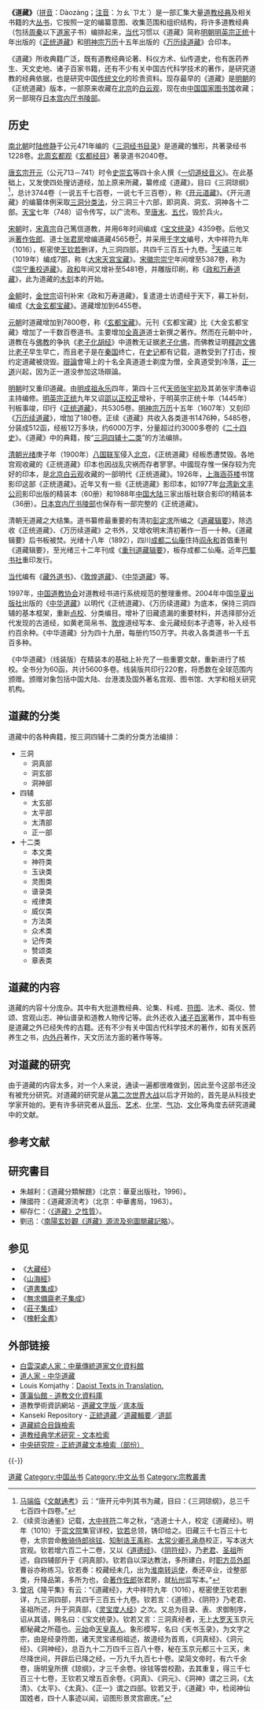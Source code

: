 {{道教}}
'''《道藏》'''（[[拼音|拼音]]：Dàozàng；[[注音|注音]]：ㄉㄠˋㄗㄤˋ）是一部汇集大量[[道教经典|道教经典]]及相关书籍的大[[丛书|丛书]]，它按照一定的编纂意图、收集范围和组织结构，将许多道教经典（包括[[周朝|周]][[秦朝|秦]]以下[[道家|道家]]子书）编排起来，[[当代|当代]]习惯以《道藏》简称[[明朝|明朝]][[明英宗|明英宗]][[正统_(年号)|正统]]十年出版的《[[正统道藏|正统道藏]]》和[[明神宗|明神宗]][[万历|万历]]十五年出版的《[[万历续道藏|万历续道藏]]》合印本。

《道藏》所收典籍广泛，既有道教经典论著、科仪方术、仙传道史，也有医药养生、天文史地、诸子百家书籍，还有不少有关中国古代科学技术的著作，是研究道教的经典依据，也是研究中国[[传统文化|传统文化]]的珍贵资料。现存最早的《道藏》是[[明朝|明朝]]的《正统道藏》版本，一部原来收藏在[[北京|北京]]的[[白云观|白云观]]，现在由[[中国国家图书馆|中国国家图书馆]]收藏；另一部現存[[日本|日本]][[宫内厅|宫内厅]][[书陵部|书陵部]]。

== 历史 ==
[[南北朝|南北朝]]时[[陆修静|陆修静]]于公元471年编的《[[三洞经书目录|三洞经书目录]]》是道藏的雏形，共著录经书1228卷。[[北周|北周]][[玄都观|玄都观]]《[[玄都经目|玄都经目]]》著录道书2040卷。

[[唐玄宗|唐玄宗]][[开元|开元]]（公元713－741）时令[[史崇玄|史崇玄]]等四十余人撰《[[一切道经音义|一切道经音义]]》。在此基础上，又发使四处搜访道经，加上原来所藏，纂修成《道藏》，目曰《三洞琼纲》<ref>[[马端临|马端临]]《[[文献通考|文献通考]]》云：“唐开元中列其书为藏，目曰：《三洞琼纲》，总三千七百四十四卷。”</ref>，总计3744卷（一说五千七百卷，一说七千三百卷），称《[[开元道藏|开元道藏]]》。《开元道藏》的编纂体例采取[[三洞分类法|三洞分类法]]，分三洞三十六部，即洞真、洞玄、洞神各十二部。[[天宝_(唐朝)|天宝]]七年（748）诏令传写，以广流布。至[[唐末|唐末]]、[[五代|五代]]，毁於兵火。

[[宋朝|宋朝]]时，[[宋真宗|宋真宗]]自己篤信道教，并用6年时间编成《[[宝文统录|宝文统录]]》4359卷。后他又派[[著作佐郎|著作佐郎]]、道士[[张君房|张君房]]增编道藏4565卷<ref>《续资治通鉴》记载，[[大中祥符|大中祥符]]二年之秋，“选道士十人，校定《道藏经》。明年（1010）于[[崇文院|崇文院]]集官详校，[[王欽若|钦若]]总领，铸印给之。旧藏三千七百三十七卷，太宗尝命[[散骑侍郎|散骑侍郎]][[徐铉|徐铉]]、[[知制诰|知制诰]][[王禹称|王禹称]]、[[太常|太常]][[少卿|少卿]][[孔承恭|孔承恭]]校正，写本送大宫观。钦若增六百二十二卷，又以《[[道德经|道德经]]》、《[[阴符经|阴符经]]》，乃[[太上老君|老君]]、[[趙玄朗|圣祖]]所述，自四辅部升于《洞真部》。钦若自以深达教法，多所建白，时[[职方员外郎|职方员外郎]]曹谷亦称练习。钦若奏：校藏经未几，出为[[淮南路|淮南]][[转运使|转运使]]，奏还卒业，诠整部类，升降品第，多所为也，会[[著作佐郎|著作佐郎]]张君房，就[[杭州|杭州]]监写本。”</ref>，并采用[[千字文|千字文]]编号，大中祥符九年（1016），枢密使[[王钦若|王钦若]]删详，九三洞四部，共四千三百五十九卷。<ref>[[曾巩|曾巩]]《隆平集》有云：“《道藏经》，大中祥符九年（1016），枢密使王钦若删详，九三洞四部，共四千三百五十九卷。钦若言：《道德》、《阴符》乃老君、圣祖所述，升于洞真部，《[[度人經|灵宝度人经]]》之次。又总为目录、表、求御制序，诏从其请，赐名曰：《宝文统录》。钦若又言：三洞真经者，无上[[大罗天|大罗天]]玉京元都秘藏之所蕴也。[[元始天尊|元始]]命[[天皇真人|天皇真人]]。象形模写，名曰《天书玉录》，为文字之宗，由是经录符图，诸天灵宝递相祖述，故道经为首焉，《洞真经》、《洞元经》、《洞神经》，总百九十二万四千三百八十卷，秘在玉京元都三十三天，未尽降世间，开辟后已降之经，一万九千九百七十卷。梁简文帝时，有六千余卷，唐明皇所撰《琼纲》，才三千余卷。徐铉等尝校勘，去其重复，得三千七百三十七卷，王钦若又增五百余卷。《洞真》、《洞元》、《洞神》谓之三洞，《太清》、《太平》、《太真》、《正一》谓之四部。钦若又于，《道藏》中，检阅神仙国姓者，四十人事迹以闻，诏图形景灵宫廊庑。”</ref>[[天禧_(北宋)|天禧]]三年（1019年）编成7部，称《[[大宋天宫宝藏|大宋天宫宝藏]]》。[[宋徽宗|宋徽宗]][[崇宁|崇宁]]年间增至5387卷，称为《[[崇宁重校道藏|崇宁重校道藏]]》。[[政和_(宋徽宗)|政和]]年间又增补至5481卷，并雕版印刷，称《[[政和万寿道藏|政和万寿道藏]]》，此为道藏的[[木刻|木刻]]本的开始。

[[金朝|金朝]]时，[[金世宗|金世宗]]诏刊补宋《政和万寿道藏》，复遣道士访遗经于天下，募工补刻，编成《[[大金玄都宝藏|大金玄都宝藏]]》。道藏增加到6455卷。

[[元朝|元朝]]时道藏增加到7800卷，称《[[玄都宝藏|玄都宝藏]]》。元刊《玄都宝藏》比《大金玄都宝藏》增加了一千数百卷道书。主要增加[[全真道|全真道]]道士新撰之著作。然而在元朝中叶，道教在与[[佛教|佛教]]的争执《[[老子化胡经|老子化胡经]]》中道教无证据[[老子化佛|老子化佛]]，而佛教证明[[釋迦文佛|釋迦文佛]]比[[老子|老子]]早生早亡，而且老子是在[[秦国|秦国]]终亡，在[[史记|史记]]都有记载，道教受到了打击，按约定道藏被烧毁。[[辯論|辯論]]會場上的十名全真道道士剃度为僧，全真道受到冷落，[[正一道|正一道]]兴起，因为正一道没参加这场辯論。

[[明朝|明朝]]时又重印道藏。由[[明成祖|明成祖]][[永乐_(明朝)|永乐]]四年，第四十三代[[天师|天师]][[张宇初|张宇初]]及其弟张宇清奉诏主持编修。[[明英宗|明英宗]][[正统_(年号)|正统]]九年又诏[[邵以正|邵以正]][[校對|校正]]增补，于明英宗正统十年（1445年）刊板事竣，印行《[[正统道藏|正统道藏]]》，共5305卷。[[明神宗|明神宗]][[万历|万历]]十五年（1607年）又刻印《[[万历续道藏|万历续道藏]]》，增加了180卷。正续《道藏》共收入各类道书1476种，5485卷，分装成512函，经板12万多块，约6000万字，分量超过约3000多卷的《[[二十四史|二十四史]]》。《道藏》中的典籍，按“[[三洞四辅十二类|三洞四辅十二类]]”的方法编排。

[[清朝|清朝]][[光绪|光绪]]庚子年（1900年）[[八国联军|八国联军]]侵入[[北京|北京]]，《正统道藏》经板悉遭焚毁。各地宫观收藏的《正统道藏》印本也因战乱灾祸而存者寥寥。中國现存惟一保存较为完好的印本，是[[北京|北京]][[白云观|白云观]]收藏的一部明代《正统道藏》。1926年，[[上海|上海]][[涵芬楼|涵芬楼]]书馆影印这部《正统道藏》。近年又有一些《正统道藏》影印本，如1977年[[台湾|台湾]][[新文丰公司|新文丰公司]]影印出版的精装本（60册）和1988年[[中国大陆|中国大陆]]三家出版社联合影印的精装本（36册）。[[日本|日本]][[宫内厅|宫内厅]][[书陵部|书陵部]]也保存有一部完整的《正统道藏》。

清朝无道藏之大结集。道书纂修最重要的有清初[[彭定求|彭定求]]所编之《[[道藏辑要|道藏辑要]]》，除选收《正统道藏》、《万历续道藏》之书外，又增收明末清初著作一百一十种。《道藏辑要》后书板被焚。光绪十八年（1892），四川[[成都|成都]][[二仙庵|二仙庵]]住持[[阎永和|阎永和]]首倡重刊《道藏辑要》，至光绪三十二年刊成《[[重刊道藏辑要|重刊道藏辑要]]》，板存成都二仙庵。近年[[巴蜀书社|巴蜀书社]]重印发行。

[[当代|当代]]编有《[[藏外道书|藏外道书]]》、《[[敦煌道藏|敦煌道藏]]》、《[[中华道藏|中华道藏]]》等。

1997年，[[中国道教协会|中国道教协会]]对道教经书进行系统规范的整理重修。2004年中国[[华夏出版社|华夏出版社]]出版的《[[中华道藏|中华道藏]]》以明代《正统道藏》、《万历续道藏》为底本，保持三洞四辅的基本框架，重新[[校對|点校]]、分类编目。增补了旧藏遗漏的重要材料，并选择部分近代发现的古道经，如黄老简帛书、[[敦煌|敦煌]]道经写本、金元藏经刻本孑遗等，补入经书约百余种。《中华道藏》分为四十九册，每册约150万字。共收入各类道书一千五百多种。

《中华道藏》（线装版）在精装本的基础上补充了一些重要文献，重新进行了核校。全书分为60函，共计5600多卷。线装版共印行220套，将悉数在全球范围内颁赠。颁赠对象包括中国大陆、台港澳及国外著名宫观、图书馆、大学和相关研究机构。

== 道藏的分类 ==
{{Main|三洞四辅十二类}}
道藏中的各种典籍，按三洞四辅十二类的分类方法编排：
* 三洞
** 洞真部
** 洞玄部
** 洞神部
* 四辅
** 太玄部
** 太平部
** 太清部
** 正一部
* 十二类
** 本文类
** 神符类
** 玉诀类
** 灵图类
** 谱录类
** 戒律类
** 威仪类
** 方法类
** 众术类
** 记传类
** 赞颂类
** 章表类

== 道藏的内容 ==
道藏的内容十分庞杂。其中有大批道教经典、论集、科戒、[[符图|符图]]、法术、斋仪、赞颂、宫观山志、神仙谱录和道教人物传记等。此外还收入[[诸子百家|诸子百家]]著作，其中有些是道藏之外已经失传的古籍。还有不少有关中国古代科学技术的著作，如有关医药养生之书，[[内丹术|内]][[外丹术|外丹]]著作，天文历法方面的著作等等。{{wikisource|正統道藏|position=left}}

== 对道藏的研究 ==
{{Unreferenced section}} 
由于道藏的内容太多，对一个人来说，通读一遍都很难做到，因此至今这部书还没有被充分研究。对道藏的研究是从[[第二次世界大战|第二次世界大战]]以后才开始的，首先是从科技史学家开始的。更有许多研究者从[[音乐|音乐]]、[[艺术|艺术]]、[[化学|化学]]、[[气功|气功]]、[[文化|文化]]等角度去研究道藏中的文献。

== 参考文献 ==
{{Reflist|30em}}

==研究書目==
* 朱越利：《道藏分類解題》（北京：華夏出版社，1996）。
* 陳國符：《道藏源流考》（北京：中華書局，1963）。
* 柳存仁：〈[http://www.litphil.sinica.edu.tw/home/publish/PDF/Newsletter/5/05-1-15.pdf 《道藏》之性質]〉。
* 劉迅：〈[http://dao.crs.cuhk.edu.hk/ch/newsletter.html?expanddiv=29 南陽玄妙觀《道藏》源流及宛圖閱藏記略]〉。

== 参见 ==
* 《[[大藏经|大藏经]]》
* 《[[山海經|山海經]]》
* 《[[道書集成|道書集成]]》
* 《[[無求備齋老子集成|無求備齋老子集成]]》
* 《[[莊子集成|莊子集成]]》
* 《[[槐軒全書|槐軒全書]]》

== 外部链接 ==
*[http://www.homeinmists.com/ 白雲深處人家：中華傳統道家文化資料館]
*[http://www.daorenjia.com/ 道人家 - 中华道藏]
* Louis Komjathy：[http://www.onmarkproductions.com/taoist-texts-in-translation.pdf Daoist Texts in Translation.]
* [http://zh.daoinfo.org 蓬瀛仙館 - 道教文化資料庫]
* 道教學術資訊網站 - [https://web.archive.org/web/20160618073256/http://www.ctcwri.idv.tw/CTCWRI-MTS/CMT000.htm 道藏文字版]／[http://www.ctcwri.idv.tw/CTCW-MTS/CMTS000.htm 底本版]
* Kanseki Repository - [http://www.kanripo.org/catalog?coll=DZ&label=%E6%AD%A3%E7%B5%B1%E9%81%93%E8%97%8F 正統道藏]／[http://www.kanripo.org/catalog?coll=JY&label=%E9%81%93%E8%97%8F%E8%BC%AF%E8%A6%81 道藏輯要]／[http://www.kanripo.org/catalog?coll=KR5&label=%E9%81%93%E9%83%A8 道部]
* [http://www.zinbun.kyoto-u.ac.jp/~dokisha/mokuroku.html 道藏綜合目錄檢索]
* [http://www.daotext.org/index.html 道教经典学术研究 - 文本检索]
* [http://hanji.sinica.edu.tw/index.html?tdb=%A5%BF%B2%CE%B9D%C2%C3 中央研究院 - 正統道藏文本檢索（部份）]

{{-}}
{{道藏}}
{{Portal bar|汉字文化圈|道教|书籍}}

[[Category:道藏|]]
[[Category:中国丛书|Category:中国丛书]]
[[Category:中文丛书|Category:中文丛书]]
[[Category:宗教叢書|Category:宗教叢書]]